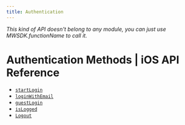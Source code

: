 ```yaml
---
title: Authentication
---
```

*This kind of API doesn't belong to any module, you can just use MWSDK.functionName to call it.*

# Authentication Methods | iOS API Reference
- [`startLogin`](/api-reference/ios/authentication/startLogin)
- [`loginWithEmail`](/api-reference/ios/authentication/loginWithEmail)
- [`guestLogin`](/api-reference/ios/authentication/guestLogin)
- [`isLogged`](/api-reference/ios/authentication/isLogged)
- [`Logout`](/api-reference/ios/authentication/Logout)
